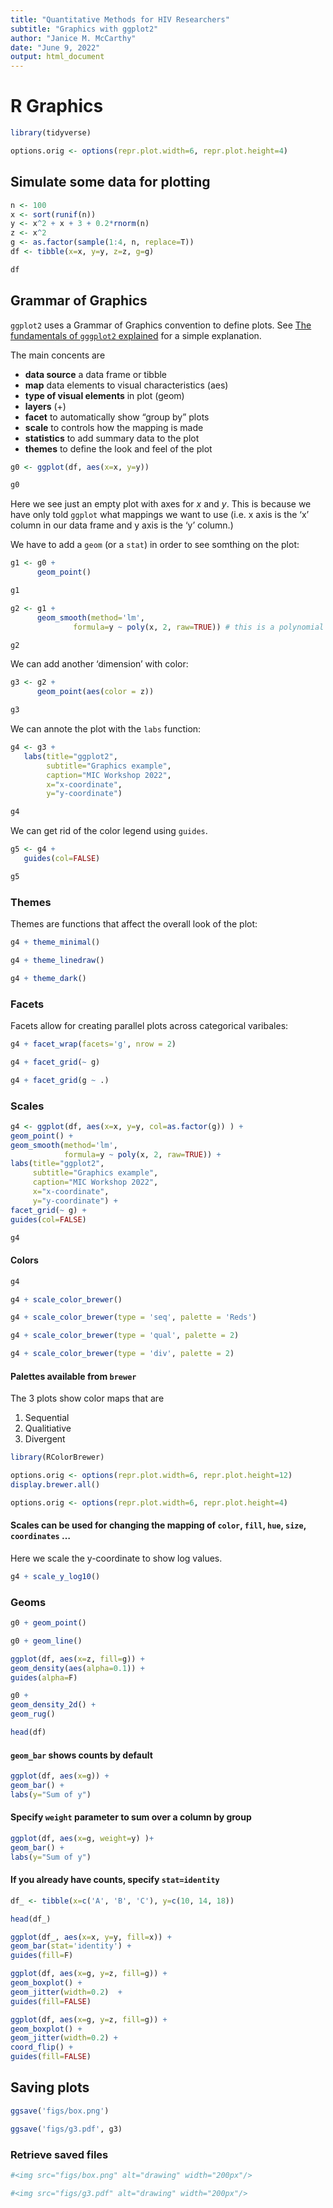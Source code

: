 ```yaml
---
title: "Quantitative Methods for HIV Researchers"
subtitle: "Graphics with ggplot2"
author: "Janice M. McCarthy"
date: "June 9, 2022"
output: html_document
---
```


# R Graphics


```r
library(tidyverse)
```


```r
options.orig <- options(repr.plot.width=6, repr.plot.height=4)
```

## Simulate some data for plotting


```r
n <- 100
x <- sort(runif(n))
y <- x^2 + x + 3 + 0.2*rnorm(n)
z <- x^2
g <- as.factor(sample(1:4, n, replace=T))
df <- tibble(x=x, y=y, z=z, g=g)

df
```

## Grammar of Graphics

`ggplot2` uses a Grammar of Graphics convention to define plots. See [The fundamentals of `gggplot2` explained](https://www.aridhia.com/technical-tutorials/the-fundamentals-of-ggplot-explained/) for a simple explanation.

The main concents are

- **data source** a data frame or tibble
- **map** data elements to visual characteristics (aes)
- **type of visual elements** in plot (geom)
- **layers** (+)
- **facet** to automatically show "group by" plots
- **scale** to controls how the mapping is made
- **statistics** to add summary data to the plot
- **themes** to define the look and feel of the plot

```r
g0 <- ggplot(df, aes(x=x, y=y)) 

g0
```


Here we see just an empty plot with axes for $x$ and $y$. This is because we have only told `ggplot` what mappings we want to use (i.e. x axis is the 'x' column in our data frame and y axis is the 'y' column.)

We have to add a `geom` (or a `stat`) in order to see somthing on the plot:

```r
g1 <- g0 +
      geom_point()

g1
```

```r
g2 <- g1 +
      geom_smooth(method='lm', 
              formula=y ~ poly(x, 2, raw=TRUE)) # this is a polynomial fit (quadratic because it's degree 2)

g2
```

We can add another 'dimension' with color:

```r

g3 <- g2 +
      geom_point(aes(color = z)) 

g3
```


We can annote the plot with the `labs` function:

```r


g4 <- g3 + 
   labs(title="ggplot2", 
        subtitle="Graphics example",
        caption="MIC Workshop 2022",
        x="x-coordinate",
        y="y-coordinate")

g4
```

We can get rid of the color legend using `guides`.

```r
g5 <- g4 +
   guides(col=FALSE)

g5
```


### Themes

Themes are functions that affect the overall look of the plot:

```r
g4 + theme_minimal()
```


```r
g4 + theme_linedraw()
```


```r
g4 + theme_dark()
```

### Facets

Facets allow for creating parallel plots across categorical varibales:

```r
g4 + facet_wrap(facets='g', nrow = 2)
```


```r
g4 + facet_grid(~ g)
```


```r
g4 + facet_grid(g ~ .)
```

### Scales

```r
g4 <- ggplot(df, aes(x=x, y=y, col=as.factor(g)) ) +
geom_point() +
geom_smooth(method='lm', 
            formula=y ~ poly(x, 2, raw=TRUE)) +
labs(title="ggplot2", 
     subtitle="Graphics example",
     caption="MIC Workshop 2022",
     x="x-coordinate",
     y="y-coordinate") +
facet_grid(~ g) +
guides(col=FALSE)

g4
```

#### Colors


```r
g4
```


```r
g4 + scale_color_brewer()
```


```r
g4 + scale_color_brewer(type = 'seq', palette = 'Reds')
```


```r
g4 + scale_color_brewer(type = 'qual', palette = 2)
```

```r
g4 + scale_color_brewer(type = 'div', palette = 2)
```

#### Palettes available from `brewer`

The 3 plots show color maps that are

1. Sequential
2. Qualitiative
3. Divergent


```r
library(RColorBrewer)
```


```r
options.orig <- options(repr.plot.width=6, repr.plot.height=12)
display.brewer.all() 
```


```r
options.orig <- options(repr.plot.width=6, repr.plot.height=4)
```

#### Scales can be used for changing the mapping of `color`, `fill`, `hue`, `size`, `coordinates` ...

Here we scale the y-coordinate to show log values.


```r
g4 + scale_y_log10()
```

### Geoms


```r
g0 + geom_point()
```


```r
g0 + geom_line()
```


```r
ggplot(df, aes(x=z, fill=g)) + 
geom_density(aes(alpha=0.1)) +
guides(alpha=F)
```


```r
g0 + 
geom_density_2d() + 
geom_rug()
```


```r
head(df)
```

#### `geom_bar` shows counts by default


```r
ggplot(df, aes(x=g)) + 
geom_bar() +
labs(y="Sum of y") 
```

#### Specify `weight` parameter to sum over a column by group


```r
ggplot(df, aes(x=g, weight=y) )+ 
geom_bar() +
labs(y="Sum of y") 
```

#### If you already have counts, specify `stat=identity`


```r
df_ <- tibble(x=c('A', 'B', 'C'), y=c(10, 14, 18))
```


```r
head(df_)
```


```r
ggplot(df_, aes(x=x, y=y, fill=x)) + 
geom_bar(stat='identity') + 
guides(fill=F)
```


```r
ggplot(df, aes(x=g, y=z, fill=g)) + 
geom_boxplot() +
geom_jitter(width=0.2)  + 
guides(fill=FALSE)
```


```r
ggplot(df, aes(x=g, y=z, fill=g)) + 
geom_boxplot() +
geom_jitter(width=0.2) +
coord_flip() +
guides(fill=FALSE)
```

## Saving plots


```r
ggsave('figs/box.png')
```


```r
ggsave('figs/g3.pdf', g3)
```

### Retrieve saved files



```r
#<img src="figs/box.png" alt="drawing" width="200px"/>

#<img src="figs/g3.pdf" alt="drawing" width="200px"/>


```
